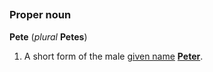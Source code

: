 =={{en}}==
===Proper noun===
'''Pete''' (''plural'' '''Petes''')

#A short form of the male [[given name]] '''[[Peter]]'''.